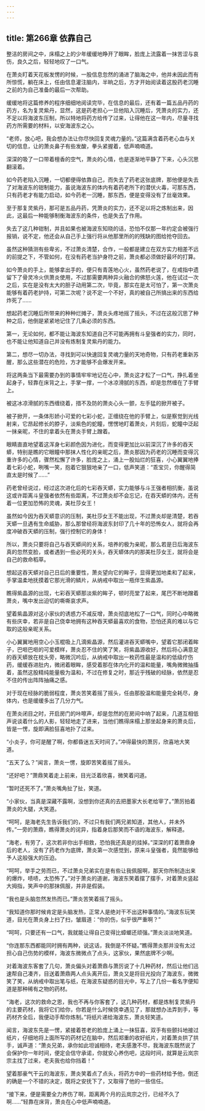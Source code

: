 ```yaml
---
---
---
```

title: 第266章 依靠自己
---



整洁的房间之中，床榻之上的少年缓缓地睁开了眼眸，脸庞上流露着一抹苦涩与哀伤，良久之后，轻轻地叹了一口气。

在萧炎盯着天花板发愣的时候，一股信息忽然的涌进了脑海之中，他并未因此而有所惊慌，躺在床上，任由信息灌注脑内，半晌之后，方才开始阅读着这股药老沉睡之前的为自己准备的最后一次帮助。

缓缓地将这篇修养的程序细细地阅读完毕，在信息的最后，还有着一篇五品丹药的药方，名为复灵紫丹，显然，这是药老担心一旦他陷入沉睡后，凭萧炎的实力，还不足以将海波东压制，所以特地将药方给传了过来，让得他在这一年内，尽量寻找药方所需要的材料，以安海波东之心。

“老师，放心吧，我会想办法让你尽快回复灵魂力量的。”这篇满含着药老心血与关切的信息，让的萧炎鼻子有些发酸，拳头紧握着，低声喃喃道。

深深的吸了一口带着檀香的空气，萧炎的心情，也是逐渐地平静了下来，心头沉思翻滚着。

如今药老陷入沉睡，一切都便得依靠自己，而失去了药老这张底牌，那他便是失去了对海波东的钳制能力，虽说海波东的体内有着药老所下的潜伏火毒，可那东西，只有药老才有能力启动，如今药老一沉睡，那东西，便是变得没有了丝毫效果。

至于那复灵紫丹，那可是五品丹药，凭萧炎的实力，还不足以将之炼制出来，因此，这最后一种能够制衡海波东的条件，也是失去了作用。

失去了这几种钳制，并且如果也被海波东知晓的话，恐怕不仅那一年约定会被强行报销，说不定，他还会从自己手上强行将从他那里所的的残缺的图给抢夺回去。

虽然这种猜测有些卑劣，不过萧炎清楚，合作，一般都是建立在双方实力相差不远的前提之下，不管如何，在没有药老当护身符之前，萧炎都必须做好最坏的打算。

如今萧炎的手上，能够拿出手的，便只有青莲地心火，虽然药老说了，在戒指中遗留下了骨灵冷火供萧炎使用，不过那需要两种异火融合的佛怒火莲，他在试过一次之后，实在是没有太大的胆子动用第二次，毕竟，那实在是太可怕了，第一次萧炎能够有着药老护持，可第二次呢？说不定一个不好，真的被自己所搞出来的东西给炸死了……

想起药老沉睡后所带来的种种烂摊子，萧炎头疼地摇了摇头，不过在这般沉思了种种之后，他倒是紧紧地记住了几条必须的东西。

第一，无论如何，都不能让海波东知道自己不可能再拥有斗皇强者的实力，同时，也不能让他知道自己并没有炼制复灵紫丹的能力。

第二，想尽一切办法，寻找到可以快速回复灵魂力量的天地奇物，只有药老重新苏醒，那么这些潜在的危险，方才能够不会爆发开来。

将这两条当下最需要办到的事情牢牢地记在心中，萧炎这才松了一口气，挣扎着坐起身子，轻靠在床背之上，手掌一撑，一个冰凉滑腻的东西，却是忽然缠在了手臂上。

被这冰凉滑腻的东西缠绕着，措不及防的萧炎心头一颤，左手猛的掀开被子。

被子掀开，一条体形娇小可爱的七彩小蛇，正缠绕在他的手臂上，似是察觉到光线射来，它昂起修长的脖子，淡紫色的蛇瞳，愣愣地盯着萧炎，片刻后，蛇瞳中泛起一抹亲昵，不住的拿着头在萧炎手臂上蹭着。

眼睛直直地望着这浑身七彩颜色因为进化，而变得更加比以前深沉了许多的吞天蟒，特别是瞧的它眼瞳中那抹人性化的亲昵之后，萧炎那因为药老的沉睡而变得沉重许多的心情，骤然松懈了许多，脸庞之上，涌上一股灿烂的狂喜，小心翼翼地捧着七彩小蛇，咧嘴一笑，抱着它狠狠地亲了一口，低声笑道：“乖宝贝，你醒得简直太是时候了……”

药老曾经说过，经过这次进化后的七彩吞天蟒，实力能够与斗王强者相抗衡，虽说这或许距离斗皇强者依然有些距离，不过萧炎却不会忘记，在吞天蟒的体内，还有着一位更加恐怖的灵魂，美杜莎女王！

虽然如今因为吞天蟒意识的压制，美杜莎女王不能出现，不过萧炎却是清楚，若吞天蟒一旦遇有生命威胁，那么那曾经将海波东封印了几十年的恐怖女人，就将会再度冲破吞天蟒的压制，强行控制它的身体！

所以，萧炎只要将自己与吞天蟒间的关系，培养的极为亲昵，那么若是日后海波东真的忽然变脸，或者遇到一些必死的关头，吞天蟒体内的那美杜莎女王，就将会是自己的救命稻草。

想起这吞天蟒对自己日后的重要性，萧炎望向它的眸子，显得更加地柔和了起来，手掌温柔地抚摸着它那光滑的鳞片，从纳戒中取出一瓶伴生紫晶源。

瞧得紫晶源的出现，七彩吞天蟒那淡紫的眸子，顿时亮堂了起来，尾巴不断地蹭着萧炎，嘴中发出迫切的嘶嘶哀求声。

望着紫晶源对这小家伙的诱惑力不减反增，萧炎彻底地松了一口气，同时心中略微有些庆幸，若非是自己侥幸地拥有这种吞天蟒最喜欢的食物，恐怕还真的难以与它取的这般亲昵关系。

小心翼翼地用空心小玉棍吸上几滴紫晶源，然后灌进吞天蟒嘴中，望着它那闭着眸子，巴咂巴咂的可爱模样，萧炎忍不住的笑了笑，将紫晶源收好，然后将心满意足的吞天蟒放在枕头旁，略微沉吟后，从纳戒中取出一枚药性最是温和的低级疗伤药，缓缓吞进肚内，微闭着眼眸，感受着那在体内化开的温和能量，嘴角微微抽搐着，虽然这股精纯能量极为温和，不过在修复之时，那近乎残破的经脉，依然是忍不住的传出阵阵抽痛之感。

对于现在经脉的脆弱程度，萧炎苦笑着摇了摇头，任由那股温和能量完全耗尽，身体内，也是缓缓多出了几分力气。

在萧炎闭目之时，开启房门的咔嚓声，却是忽然的在房间中响了起来，几道互相低声说谈着什么的人影，轻轻地走了进来，当他们瞧得床榻上那坐起身来的萧炎后，皆是一愣，旋即满脸狂喜地扑了过来。

“小炎子，你可是醒了啊，你都昏迷五天时间了。”冲得最快的萧厉，欣喜地大笑道。

“五天了么？”闻言，萧炎一愣，旋即苦笑着摇了摇头。

“还好吧？”萧鼎笑着走上前来，目光泛着欣喜，微笑着问道。

“暂时还死不了。”萧炎嘴角扯了扯，笑道。

“小家伙，当真是深藏不露啊，没想到你还真的去把墨家大长老给宰了。”萧厉拍着萧炎的大腿，大笑道。

“呵呵，是海老先生告诉我们的，不过只有我们两兄弟知道，其他人，并未外传。”一旁的萧鼎，瞧得萧炎的诧异，指着身后那笑而不语的海波东，解释道。

“海老，有劳了，这次若非你出手相救，恐怕我还真是的挂掉。”深深的盯着萧鼎身后的老人，没有了药老作为底牌，萧炎第一次感觉到，原来斗皇强者，竟然能够给予人这般强大的压迫。

“呵呵，举手之劳而已，不过萧炎兄弟实在是有些让我佩服啊，那天你所制造出来的爆炸，啧啧，太恐怖了。”对于萧炎的道谢，海波东笑着摆了摆手，对着萧炎竖起大拇指，笑声中的那抹佩服，并非是假装。

“我也是头脑忽然发热而已。”萧炎苦笑着摇了摇头。

“我知道你那时候肯定是头脑发热，正常人是绝对干不出这种事情的。”海波东玩笑道，目光在萧炎身上扫了扫，皱眉道：“你的伤，似乎很严重啊？”

“呵呵，只要还有一口气，我就能让得自己变得比蟑螂还顽强。”萧炎淡淡地笑道。

“你连那东西都能同时拥有两种，说这话，我倒是不怀疑。”瞧得萧炎那并没有太过担心自己伤势的模样，海波东微微点了点头，这家伙，果然底牌不少啊。

对着海波东客套了几句，萧炎偏头对着萧鼎与萧厉说了十几种药材，然后让他们迅速帮自己凑齐，目送着萧鼎两人点头离开后，萧炎又是将目光投向了海波东，微微笑了笑，从纳戒中取出笔与纸，在海波东疑惑的目光中，写上了几份一看名字便知道是那种稀有之物的药材。

“海老，这次的救命之恩，我也不再与你客套了，这几种药材，都是炼制复灵紫丹的主要药材，我将它们给你，你若是什么时候侥幸遇见了，那就想办法弄到手，等药材齐全后，我便动手帮你炼制。”将纸片递给海波东，萧炎轻笑道。

闻言，海波东先是一愣，紧接着苍老的脸庞上涌上一抹狂喜，双手有些颤抖地接过纸片，仔细地将上面所写的药材记在脑中，然后郑重的收好纸片，对着萧炎拱了拱手，诚声道：“萧炎兄弟，承你如此坦诚相待，老夫感激不尽，我海波东既然说了会保护你一年时间，便定会信守承诺，你就安心养伤吧，这段时间，就算是云岚宗宗主找了过来，老夫我也给你挡着！”

望着那豪气干云的海波东，萧炎笑着点了点头，将药方中的一些药材给予他，倒还的确是一个不错的决定，既将之安抚下了，又取得了他的一些信任。

“接下来，便是需要全力养伤了啊，距离两个月的云岚宗之行，已经不久了啊……”轻靠在床背，萧炎在心中低声喃喃道。